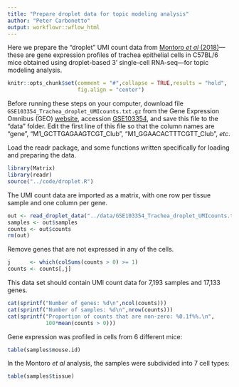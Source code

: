 ```yaml
---
title: "Prepare droplet data for topic modeling analysis"
author: "Peter Carbonetto"
output: workflowr::wflow_html
---
```


Here we prepare the "droplet" UMI count data from
[Montoro *et al* (2018)][montoro-paper]---these are gene expression
profiles of trachea epithelial cells in C57BL/6 mice obtained using
droplet-based 3' single-cell RNA-seq---for topic modeling analysis.

```r
knitr::opts_chunk$set(comment = "#",collapse = TRUE,results = "hold",
                      fig.align = "center")
```

Before running these steps on your computer, download file
`GSE103354_Trachea_droplet_UMIcounts.txt.gz` from the Gene Expression
Omnibus (GEO) [website][geo], accession [GSE103354][geo-montoro], and
save this file to the "data" folder. Edit the first line of this file
so that the column names are "gene", "M1_GCTTGAGAAGTCGT_Club",
"M1_GGAACACTTTCGTT_Club", *etc*.


Load the readr package, and some functions written specifically for
loading and preparing the data.

```r
library(Matrix)
library(readr)
source("../code/droplet.R")
```

The UMI count data are imported as a matrix, with one row
per tissue sample and one column per gene.

```r
out <- read_droplet_data("../data/GSE103354_Trachea_droplet_UMIcounts.txt.gz")
samples <- out$samples
counts <- out$counts
rm(out)
```

Remove genes that are not expressed in any of the cells.

```r
j      <- which(colSums(counts > 0) >= 1)
counts <- counts[,j]
```

This data set should contain UMI count data for 7,193 samples and
17,133 genes.

```r
cat(sprintf("Number of genes: %d\n",ncol(counts)))
cat(sprintf("Number of samples: %d\n",nrow(counts)))
cat(sprintf("Proportion of counts that are non-zero: %0.1f%%.\n",
            100*mean(counts > 0)))
```

Gene expression was profiled in cells from 6 different mice:

```r
table(samples$mouse.id)
```

In the Montoro *et al* analysis, the samples were subdivided into 7
cell types:

```r
table(samples$tissue)
```

[geo]: https://www.ncbi.nlm.nih.gov/geo
[geo-montoro]: https://www.ncbi.nlm.nih.gov/geo/query/acc.cgi?acc=GSE103354
[montoro-paper]: http://dx.doi.org/10.1038/s41586-018-0393-7
